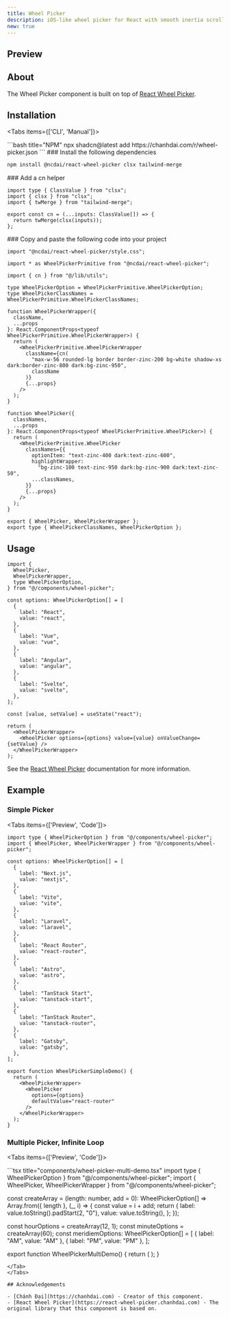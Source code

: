 ```yaml
---
title: Wheel Picker
description: iOS-like wheel picker for React with smooth inertia scrolling and infinite loop support.
new: true
---
```



## Preview

<PreviewContainer>
  <WheelPickerSimpleDemo />
</PreviewContainer>

## About

The Wheel Picker component is built on top of [React Wheel Picker](https://react-wheel-picker.chanhdai.com).

## Installation

<Tabs items={['CLI', 'Manual']}>

<Tab value="CLI">
```bash title="NPM"
npx shadcn@latest add https://chanhdai.com/r/wheel-picker.json
```
</Tab>

<Tab value="Manual">

<Steps>

<Step>
### Install the following dependencies

```bash title="NPM"
npm install @ncdai/react-wheel-picker clsx tailwind-merge
```
</Step>

<Step>
### Add a cn helper

```tsx title="lib/utils.ts"
import type { ClassValue } from "clsx";
import { clsx } from "clsx";
import { twMerge } from "tailwind-merge";

export const cn = (...inputs: ClassValue[]) => {
  return twMerge(clsx(inputs));
};
```
</Step>

<Step>
### Copy and paste the following code into your project

```tsx title="components/wheel-picker.tsx"
import "@ncdai/react-wheel-picker/style.css";

import * as WheelPickerPrimitive from "@ncdai/react-wheel-picker";

import { cn } from "@/lib/utils";

type WheelPickerOption = WheelPickerPrimitive.WheelPickerOption;
type WheelPickerClassNames = WheelPickerPrimitive.WheelPickerClassNames;

function WheelPickerWrapper({
  className,
  ...props
}: React.ComponentProps<typeof WheelPickerPrimitive.WheelPickerWrapper>) {
  return (
    <WheelPickerPrimitive.WheelPickerWrapper
      className={cn(
        "max-w-56 rounded-lg border border-zinc-200 bg-white shadow-xs dark:border-zinc-800 dark:bg-zinc-950",
        className
      )}
      {...props}
    />
  );
}

function WheelPicker({
  classNames,
  ...props
}: React.ComponentProps<typeof WheelPickerPrimitive.WheelPicker>) {
  return (
    <WheelPickerPrimitive.WheelPicker
      classNames={{
        optionItem: "text-zinc-400 dark:text-zinc-600",
        highlightWrapper:
          "bg-zinc-100 text-zinc-950 dark:bg-zinc-900 dark:text-zinc-50",
        ...classNames,
      }}
      {...props}
    />
  );
}

export { WheelPicker, WheelPickerWrapper };
export type { WheelPickerClassNames, WheelPickerOption };
```
</Step>

</Steps>

</Tab>

</Tabs>

## Usage

```tsx
import {
  WheelPicker,
  WheelPickerWrapper,
  type WheelPickerOption,
} from "@/components/wheel-picker";
```

```tsx
const options: WheelPickerOption[] = [
  {
    label: "React",
    value: "react",
  },
  {
    label: "Vue",
    value: "vue",
  },
  {
    label: "Angular",
    value: "angular",
  },
  {
    label: "Svelte",
    value: "svelte",
  },
];

const [value, setValue] = useState("react");

return (
  <WheelPickerWrapper>
    <WheelPicker options={options} value={value} onValueChange={setValue} />
  </WheelPickerWrapper>
);
```

See the [React Wheel Picker](https://github.com/ncdai/react-wheel-picker?tab=readme-ov-file#usage) documentation for more information.

## Example

### Simple Picker

<Tabs items={['Preview', 'Code']}>

<Tab value="Preview">
  <PreviewContainer>
    <WheelPickerSimpleDemo />
  </PreviewContainer>
</Tab>

<Tab value="Code">

```tsx title="components/wheel-picker-simple-demo.tsx"
import type { WheelPickerOption } from "@/components/wheel-picker";
import { WheelPicker, WheelPickerWrapper } from "@/components/wheel-picker";

const options: WheelPickerOption[] = [
  {
    label: "Next.js",
    value: "nextjs",
  },
  {
    label: "Vite",
    value: "vite",
  },
  {
    label: "Laravel",
    value: "laravel",
  },
  {
    label: "React Router",
    value: "react-router",
  },
  {
    label: "Astro",
    value: "astro",
  },
  {
    label: "TanStack Start",
    value: "tanstack-start",
  },
  {
    label: "TanStack Router",
    value: "tanstack-router",
  },
  {
    label: "Gatsby",
    value: "gatsby",
  },
];

export function WheelPickerSimpleDemo() {
  return (
    <WheelPickerWrapper>
      <WheelPicker
        options={options}
        defaultValue="react-router"
      />
    </WheelPickerWrapper>
  );
}
```
</Tab>
</Tabs>

### Multiple Picker, Infinite Loop

<Tabs items={['Preview', 'Code']}>

<Tab value="Preview">
  <PreviewContainer>
    <WheelPickerMultiDemo />
  </PreviewContainer>
</Tab>

<Tab value="Code">
```tsx title="components/wheel-picker-multi-demo.tsx"
import type { WheelPickerOption } from "@/components/wheel-picker";
import { WheelPicker, WheelPickerWrapper } from "@/components/wheel-picker";

const createArray = (length: number, add = 0): WheelPickerOption[] =>
  Array.from({ length }, (_, i) => {
    const value = i + add;
    return {
      label: value.toString().padStart(2, "0"),
      value: value.toString(),
    };
  });

const hourOptions = createArray(12, 1);
const minuteOptions = createArray(60);
const meridiemOptions: WheelPickerOption[] = [
  { label: "AM", value: "AM" },
  { label: "PM", value: "PM" },
];

export function WheelPickerMultiDemo() {
  return (
    <WheelPickerWrapper>
      <WheelPicker options={hourOptions} infinite />
      <WheelPicker options={minuteOptions} infinite />
      <WheelPicker options={meridiemOptions} />
    </WheelPickerWrapper>
  );
}
```
</Tab>
</Tabs>

## Acknowledgements

- [Chánh Đại](https://chanhdai.com) - Creator of this component.
- [React Wheel Picker](https://react-wheel-picker.chanhdai.com) - The original library that this component is based on.
